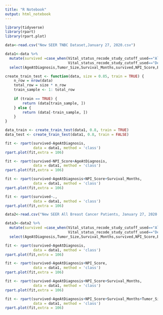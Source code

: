 ```yaml
---
title: "R Notebook"
output: html_notebook
---
```


```r
library(tidyverse)
library(rpart)
library(rpart.plot)
```


```r
data<-read.csv("New SEER TNBC Dataset,January 27, 2020.csv")
```

```r
data1<-data %>% 
  mutate(survived =case_when(Vital_status_recode_study_cutoff_used=="Alive"~1,
                             Vital_status_recode_study_cutoff_used=="Dead"~0)) %>% 
  select(AgeAtDiagnosis,Tumor_Size,Survival_Months,survived,NPI_Score,Ethnicity_Race_Class,LympthNodesPositive,Marital_Status_Class,Age50)

```


```r
create_train_test <- function(data, size = 0.85, train = TRUE) {
    n_row = nrow(data)
    total_row = size * n_row
    train_sample <- 1: total_row
    
    if (train == TRUE) {
        return (data[train_sample, ])
    } else {
        return (data[-train_sample, ])
    }
}

data_train <- create_train_test(data1, 0.8, train = TRUE)
data_test <- create_train_test(data1, 0.8, train = FALSE)


```

```r

fit <- rpart(survived~AgeAtDiagnosis,
             data = data1, method = 'class')
rpart.plot(fit,extra = 106)
```


```r
fit <- rpart(survived~NPI_Score+AgeAtDiagnosis,
             data = data1, method = 'class')
rpart.plot(fit,extra = 106)
```



```r


fit <- rpart(survived~AgeAtDiagnosis+NPI_Score+Survival_Months,
             data = data1, method = 'class')
rpart.plot(fit,extra = 106)
```



```r

fit <- rpart(survived~.,
             data = data1, method = 'class')
rpart.plot(fit,extra = 106)

```


```r
data2<-read.csv("New SEER All Breast Cancer Patients, January 27, 2020.csv")
```

```r
data3<-data2 %>% 
  mutate(survived =case_when(Vital_status_recode_study_cutoff_used=="Alive"~1,
                             Vital_status_recode_study_cutoff_used=="Dead"~0)) %>% 
  select(AgeAtDiagnosis,Tumor_Size,Survival_Months,survived,NPI_Score,Ethnicity_Race_Class,LympthNodesPositive,Marital_Status_Class)
```

```r

fit <- rpart(survived~AgeAtDiagnosis,
             data = data1, method = 'class')
rpart.plot(fit,extra = 106)
```


```r
fit <- rpart(survived~AgeAtDiagnosis+NPI_Score,
             data = data1, method = 'class')
rpart.plot(fit,extra = 106)
```



```r


fit <- rpart(survived~AgeAtDiagnosis+NPI_Score+Survival_Months,
             data = data1, method = 'class')
rpart.plot(fit,extra = 106)
```



```r

fit <- rpart(survived~AgeAtDiagnosis+NPI_Score+Survival_Months+Tumor_Size,
             data = data1, method = 'class')
rpart.plot(fit,extra = 106)
```
